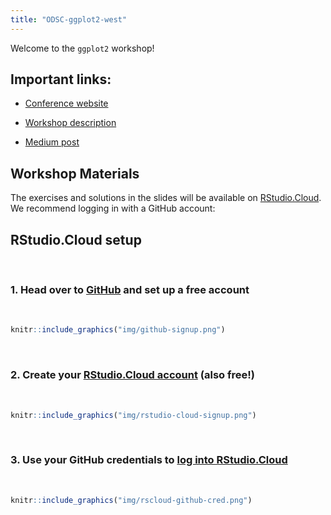 ```yaml
---
title: "ODSC-ggplot2-west"
---
```


Welcome to the `ggplot2` workshop!

## Important links:

-   [Conference website](https://odsc.com/california/)

-   [Workshop description](https://odsc.com/speakers/data-visualization-with-ggplot2/)

-   [Medium post](https://odsc.medium.com/a-beginners-guide-to-ggplot2-82586d116c70)

## Workshop Materials

The exercises and solutions in the slides will be available on [RStudio.Cloud](https://rstudio.cloud/). We recommend logging in with a GitHub account:

## RStudio.Cloud setup

<br>

### 1. Head over to [GitHub](https://github.com/) and set up a free account

<br>

```r
knitr::include_graphics("img/github-signup.png")
```

<br>

### 2. Create your [RStudio.Cloud account](https://rstudio.cloud/plans/free) (also free!)

<br>

```r
knitr::include_graphics("img/rstudio-cloud-signup.png")
```

<br>

### 3. Use your GitHub credentials to [log into RStudio.Cloud](https://client.login.rstudio.cloud/oauth/register?redirect=https%3A%2F%2Fclient.login.rstudio.cloud%2Foauth%2Flogin%3Fshow_auth%3D0%26show_login%3D0)

<br>

```r
knitr::include_graphics("img/rscloud-github-cred.png")
```
